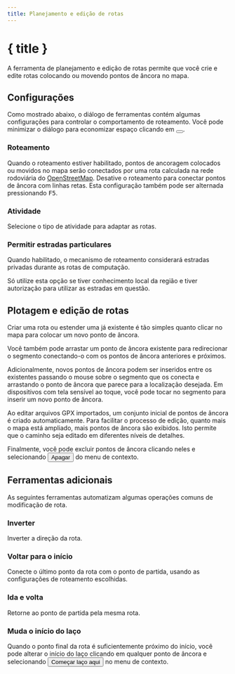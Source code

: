 ```yaml
---
title: Planejamento e edição de rotas
---
```


<script>
</script>

# <Pencil size="24" class="inline-block" style="margin-bottom: 5px" /> { title }

A ferramenta de planejamento e edição de rotas permite que você crie e edite rotas colocando ou movendo pontos de âncora no mapa.

## Configurações

Como mostrado abaixo, o diálogo de ferramentas contém algumas configurações para controlar o comportamento de roteamento.
Você pode minimizar o diálogo para economizar espaço clicando em <button><SquareArrowUpLeft size="16" class="inline-block" style="margin-bottom: 2px" /></button>.

<div class="flex flex-row justify-center">
    <Routing minimizable={false} class="text-foreground p-3 border rounded-md shadow-lg" />
</div>

### <Route size="16" class="inline-block" style="margin-bottom: 2px" /> Roteamento

Quando o roteamento estiver habilitado, pontos de ancoragem colocados ou movidos no mapa serão conectados por uma rota calculada na rede rodoviária do <a href="https://www.openstreetmap.org" target="_blank">OpenStreetMap</a>.
Desative o roteamento para conectar pontos de âncora com linhas retas.
Esta configuração também pode ser alternada pressionando <kbd>F5</kbd>.

### <Bike size="16" class="inline-block" style="margin-bottom: 2px" /> Atividade

Selecione o tipo de atividade para adaptar as rotas.

### <TriangleAlert size="16" class="inline-block" style="margin-bottom: 2px" /> Permitir estradas particulares

Quando habilitado, o mecanismo de roteamento considerará estradas privadas durante as rotas de computação.

<DocsNote type="warning">

Só utilize esta opção se tiver conhecimento local da região e tiver autorização para utilizar as estradas em questão.

</DocsNote>

## Plotagem e edição de rotas

Criar uma rota ou estender uma já existente é tão simples quanto clicar no mapa para colocar um novo ponto de âncora.

Você também pode arrastar um ponto de âncora existente para redirecionar o segmento conectando-o com os pontos de âncora anteriores e próximos.

Adicionalmente, novos pontos de âncora podem ser inseridos entre os existentes passando o mouse sobre o segmento que os conecta e arrastando o ponto de âncora que parece para a localização desejada.
Em dispositivos com tela sensível ao toque, você pode tocar no segmento para inserir um novo ponto de âncora.

<DocsNote>

Ao editar arquivos GPX importados, um conjunto inicial de pontos de âncora é criado automaticamente.
Para facilitar o processo de edição, quanto mais o mapa está ampliado, mais pontos de âncora são exibidos.
Isto permite que o caminho seja editado em diferentes níveis de detalhes.

</DocsNote>

Finalmente, você pode excluir pontos de âncora clicando neles e selecionando <button><Trash2 size="16" class="inline-block" style="margin-bottom: 4px" /> Apagar</button> do menu de contexto.

<DocsImage src={routingScreenshot} alt="Pontos de âncora permitem que você edite uma rota facilmente." />

## Ferramentas adicionais

As seguintes ferramentas automatizam algumas operações comuns de modificação de rota.

### <ArrowRightLeft size="16" class="inline-block" style="margin-bottom: 2px" /> Inverter

Inverter a direção da rota.

### <Home size="16" class="inline-block" style="margin-bottom: 2px" /> Voltar para o início

Conecte o último ponto da rota com o ponto de partida, usando as configurações de roteamento escolhidas.

### <Repeat size="16" class="inline-block" style="margin-bottom: 2px" /> Ida e volta

Retorne ao ponto de partida pela mesma rota.

### <CirclePlay size="16" class="inline-block" style="margin-bottom: 2px" /> Muda o início do laço

Quando o ponto final da rota é suficientemente próximo do início, você pode alterar o início do laço clicando em qualquer ponto de âncora e selecionando <button><CirclePlay size="16" class="inline-block" style="margin-bottom: 2px" /> Começar laço aqui</button> no menu de contexto.
